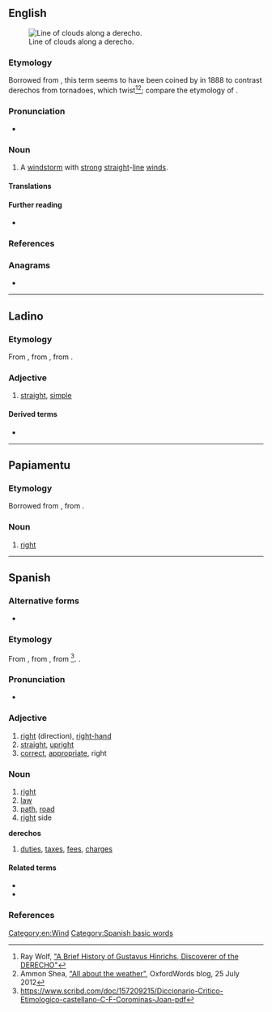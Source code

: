 ==English==
[[File:DangerousShelfCloud.jpg|thumb|Line of clouds along a derecho.]]

===Etymology===
Borrowed from {{bor|en|es|derecho||straight|notext=1}}, this term seems to have been coined by {{w|Gustavus Detlef Hinrichs}} in 1888 to contrast derechos from tornadoes, which twist<ref>Ray Wolf, [http://www.crh.noaa.gov/dvn/?n=hinrichs "A Brief History of Gustavus Hinrichs, Discoverer of the DERECHO"]</ref><ref>Ammon Shea, [http://blog.oxforddictionaries.com/2012/07/all-about-the-weather/ "All about the weather"], OxfordWords blog, 25 July 2012</ref>; compare the etymology of {{m|en|tornado}}.

===Pronunciation===
* {{a|US}} {{IPA|/dəˈɹeɪ.tʃoʊ/|lang=en}}

===Noun===
{{en-noun}}

# {{lb|en|US}} A [[windstorm]] with [[strong]] [[straight]]-[[line]] [[wind]]s.

====Translations====
{{trans-top|windstorm with strong straight-line winds}}
{{trans-mid}}
{{trans-bottom}}

====Further reading====
* {{pedialite|derecho}}

===References===
<references/>

===Anagrams===
* {{anagrams|en|chordee|cohered|heredoc|ochered}}

[[Category:en:Wind]]

----

==Ladino==

===Etymology===
From {{inh|lad|osp|-}}, from {{inh|lad|VL.|*dērēctus}}, from {{inh|lad|la|dīrectus}}.

===Adjective===
{{lad-adj|l|g=m|f=derecha}}

# [[straight]], [[simple]]

====Derived terms====
* {{l|lad|enderechar|sc=Latn}}

----

==Papiamentu==

===Etymology===
Borrowed from {{bor|pap|es|derecho|notext=1}}, from {{der|pap|la|dīrectus}}.

===Noun===
{{head|pap|noun}}

# [[right]] {{rfgloss|pap}}

----

==Spanish==

===Alternative forms===
* {{l|es|drecho}} {{qualifier|obsolete, regional}}

===Etymology===
From {{inh|es|osp|-}}, from {{inh|es|VL.|*dērēctus}}, from {{inh|es|la|dīrectus}}<ref>https://www.scribd.com/doc/157209215/Diccionario-Critico-Etimologico-castellano-C-F-Corominas-Joan-pdf</ref>. {{etymtwin|lang=es}} {{m|es|directo}}.

===Pronunciation===
* {{IPA|/deˈɾe.tʃo/|lang=es}}

===Adjective===
{{es-adj|f=derecha}}

# [[right]] (direction), [[right-hand]]
# [[straight]], [[upright]]
# [[correct]], [[appropriate]], right {{gloss|correct}}

===Noun===
{{es-noun|m}}

# [[right]] {{gloss|direction, entitlement}}
# [[law]]
# [[path]], [[road]]
# [[right]] side

{{rfc}}
'''derechos''' {{g|m-p}}
# [[duties]], [[tax]]es, [[fee]]s, [[charge]]s

====Related terms====
* {{l|es|derecha|g=f}}
* {{l|es|derechura}}

===References===
<references/>

[[Category:Spanish basic words]]